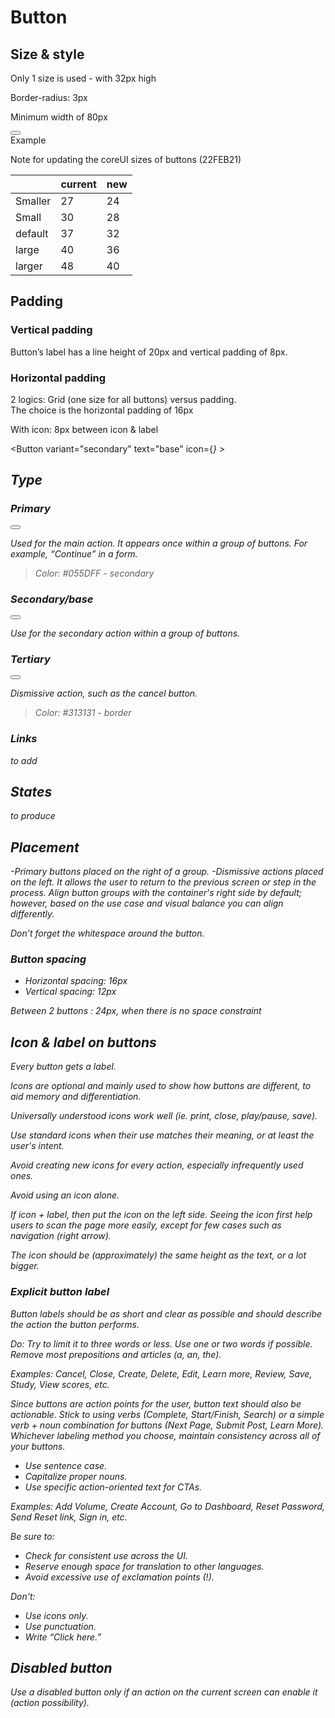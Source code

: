 
<Meta title="MDX/Button" component={Button} />

# Button

## Size & style

Only 1 size is used - with 32px high

Border-radius: 3px

Minimum width of 80px


<Story name="size & style">
    <Button
    variant="base" 
    text="text"
    >
    </Button>
    <div>Example</div>
</Story>


Note for updating the coreUI sizes of buttons (22FEB21)

|         | current | new |
|---------|---------|-----|
| Smaller |      27 |  24 |
| Small   |      30 |  28 |
| default |      37 |  32 |
| large   |      40 |  36 |
| larger  |      48 |  40 |


## Padding

### Vertical padding
Button’s label has a line height of 20px and vertical padding of 8px.

### Horizontal padding
2 logics: Grid (one size for all buttons) versus padding.  
The choice is the horizontal padding of 16px


With icon: 8px between icon & label  
<Story name="icon & label">
    <div>
      <Button
        variant="secondary" 
        text="base"
        icon={<i className="fas fa-star" />} 
      >
      </Button>
    </div>
</Story>


## Type

### Primary

<Story name="Primary">
    <div>
      <Button
        variant="secondary" 
        text="primary"
      >
      </Button>
    </div>
</Story>

Used for the main action. It appears once within a group of buttons. For example, “Continue” in a form.

> Color: #055DFF - secondary

### Secondary/base

<div>
  <Button
    variant="base" 
    text="base"
  >
  </Button>
</div>

Use for the secondary action within a group of buttons. 


### Tertiary
<div>
  <Button
    outlined
    text="base"
  >
  </Button>
</div>

Dismissive action, such as the cancel button.

> Color: #313131 - border


### Links
*to add*


## States
*to produce*

## Placement

-Primary buttons placed on the right of a group.
-Dismissive actions placed on the left. It allows the user to return to the previous screen or step in the process.
Align button groups with the container's right side by default; however, based on the use case and visual balance you can align differently.


Don’t forget the whitespace around the button.


### Button spacing  
- Horizontal spacing: 16px  
- Vertical spacing: 12px  

Between 2 buttons : 24px, when there is no space constraint


## Icon & label on buttons

Every button gets a label.

Icons are optional and mainly used to show how buttons are different, to aid memory and differentiation.

Universally understood icons work well (ie. print, close, play/pause, save). 

Use standard icons when their use matches their meaning, or at least the user's intent. 

Avoid creating new icons for every action, especially infrequently used ones.

Avoid using an icon alone.

If icon + label, then put the icon on the left side. Seeing the icon first help users to scan the page more easily, except for few cases such as navigation (right arrow).

The icon should be (approximately) the same height as the text, or a lot bigger.


### Explicit button label
Button labels should be as short and clear as possible and should describe the action the button performs.

Do:
Try to limit it to three words or less. Use one or two words if possible. Remove most prepositions and articles (a, an, the).

Examples: Cancel, Close, Create, Delete, Edit, Learn more, Review, Save, Study, View scores, etc.

Since buttons are action points for the user, button text should also be actionable. Stick to using verbs (Complete, Start/Finish, Search)  or a simple verb + noun combination for buttons (Next Page, Submit Post, Learn More). Whichever labeling method you choose, maintain consistency across all of your buttons.

- Use sentence case.
- Capitalize proper nouns.
- Use specific action-oriented text for CTAs.

Examples: Add Volume, Create Account, Go to Dashboard, Reset Password, Send Reset link, Sign in, etc.

Be sure to:  
- Check for consistent use across the UI.
- Reserve enough space for translation to other languages.
- Avoid excessive use of exclamation points (!).

Don't:  
- Use icons only.
- Use punctuation.
- Write “Click here.”


## Disabled button

Use a disabled button only if an action on the current screen can enable it (action possibility).

